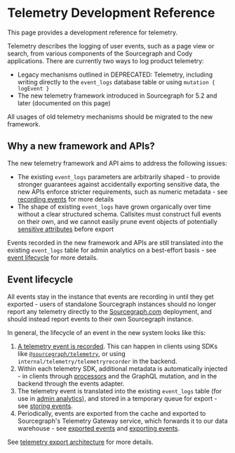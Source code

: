 # Telemetry Development Reference

 <p className="subtitle">This page provides a development reference for telemetry.</p>

 Telemetry describes the logging of user events, such as a page view or search, from various components of the Sourcegraph and Cody applications. There are currently two ways to log product telemetry:

- Legacy mechanisms outlined in DEPRECATED: Telemetry, including writing directly to the `event_logs` database table or using `mutation { logEvent }`
- The new telemetry framework introduced in Sourcegraph for 5.2 and later (documented on this page)

All usages of old telemetry mechanisms should be migrated to the new framework.

## Why a new framework and APIs?

The new telemetry framework and API aims to address the following issues:

- The existing `event_logs` parameters are arbitrarily shaped - to provide stronger guarantees against accidentally exporting sensitive data, the new APIs enforce stricter requirements, such as numeric metadata - see [recording events](#recording-events) for more details
- The shape of existing `event_logs` have grown organically over time without a clear structured schema. Callsites must construct full events on their own, and we cannot easily prune event objects of potentially [sensitive attributes](#sensitive-attributes) before export

Events recorded in the new framework and APIs are still translated into the existing `event_logs` table for admin analytics on a best-effort basis - see [event lifecycle](#event-lifecycle) for more details.

## Event lifecycle

All events stay in the instance that events are recording in until they get exported - users of standalone Sourcegraph instances should no longer report any telemetry directly to the [Sourcegraph.com](https://sourcegraph.com/search) deployment, and should instead report events to their own Sourcegraph instance.

In general, the lifecycle of an event in the new system looks like this:

1. [A telemetry event is recorded](#recording-events). This can happen in clients using SDKs like [`@sourcegraph/telemetry`](https://github.com/sourcegraph/telemetry), or using `internal/telemetry/telemetryrecorder` in the backend.
2. Within each telemetry SDK, additional metadata is automatically injected - in clients through [processors](https://github.com/sourcegraph/telemetry/blob/main/src/processors/index.ts) and the GraphQL mutation, and in the backend through the events adapter.
3. The telemetry event is translated into the existing `event_logs` table (for use in [admin analytics](/admin/analytics)), and stored in a temporary queue for export - see [storing events](/architecture#storing-events).
4. Periodically, events are exported from the cache and exported to Sourcegraph's Telemetry Gateway service, which forwards it to our data warehouse - see [exported events](#exported-events) and [exporting events](/architecture#exporting-events).

See [telemetry export architecture](./architecture.md) for more details.
